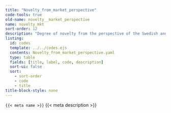 ```yaml
---
title: "Novelty_from_market_perspective"
code-tools: true
old-name: novelty__market_perspective
name: novelty_mkt
sort-order: 12
description: "Degree of novelty from the perspective of the Swedish and the global market respectively"
listing:
  id: codes
  template: ../../codes.ejs
  contents: Novelty_from_market_perspective.yaml
  type: table
  fields: [title, label, code, description]
  sort-ui: false
  sort:
    - sort-order
    - code
    - title
title-block-style: none
---
```


<code>{{< meta name >}}</code>
{{< meta description >}}


:::{ #Codes }
:::
